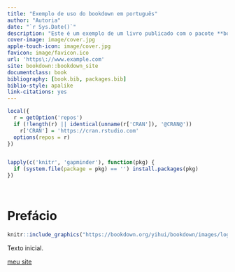 ```yaml
--- 
title: "Exemplo de uso do bookdown em português"
author: "Autoria"
date: "`r Sys.Date()`"
description: "Este é um exemplo de um livro publicado com o pacote **bookdown** no formato *gitbook* em português"
cover-image: image/cover.jpg
apple-touch-icon: image/cover.jpg
favicon: image/favicon.ico
url: 'https\://www.example.com'
site: bookdown::bookdown_site
documentclass: book
bibliography: [book.bib, packages.bib]
biblio-style: apalike
link-citations: yes
---
```



```r

local({
  r = getOption('repos')
  if (!length(r) || identical(unname(r['CRAN']), '@CRAN@'))
    r['CRAN'] = 'https://cran.rstudio.com'
  options(repos = r)
})


lapply(c('knitr', 'gapminder'), function(pkg) {
  if (system.file(package = pkg) == '') install.packages(pkg)
})




```

# Prefácio {-}

```r

knitr::include_graphics("https://bookdown.org/yihui/bookdown/images/logo.png")

```


Texto inicial.

[meu site](http://www.tolentino.pro.br)
